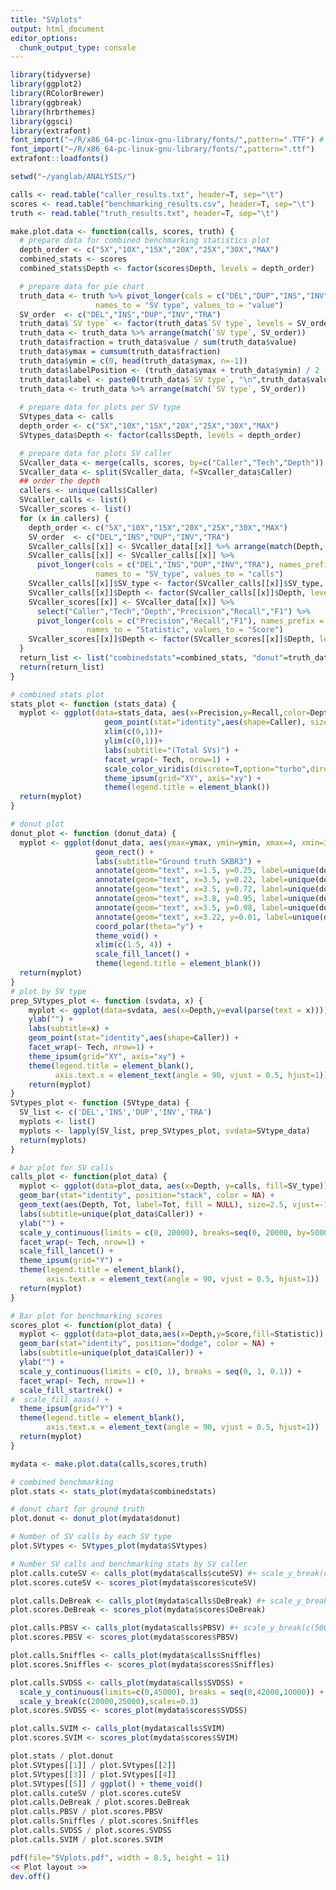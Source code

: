```yaml
---
title: "SVplots"
output: html_document
editor_options: 
  chunk_output_type: console
---
```


```r
library(tidyverse)
library(ggplot2)
library(RColorBrewer)
library(ggbreak)
library(hrbrthemes)
library(ggsci)
library(extrafont)
font_import("~/R/x86_64-pc-linux-gnu-library/fonts/",pattern=".TTF") # downloaded Arial for theme_ipsum
font_import("~/R/x86_64-pc-linux-gnu-library/fonts/",pattern=".ttf")
extrafont::loadfonts()

setwd("~/yanglab/ANALYSIS/")
```

```r
calls <- read.table("caller_results.txt", header=T, sep="\t")
scores <- read.table("benchmarking_results.csv", header=T, sep="\t")
truth <- read.table("truth_results.txt", header=T, sep="\t")
```

```r
make.plot.data <- function(calls, scores, truth) {
  # prepare data for combined benchmarking statistics plot 
  depth_order <- c("5X","10X","15X","20X","25X","30X","MAX")
  combined_stats <- scores
  combined_stats$Depth <- factor(scores$Depth, levels = depth_order)

  # prepare data for pie chart
  truth_data <- truth %>% pivot_longer(cols = c("DEL","DUP","INS","INV","TRA"), names_prefix = "var_", 
                   names_to = "SV type", values_to = "value")
  SV_order  <- c("DEL","INS","DUP","INV","TRA")
  truth_data$`SV type` <- factor(truth_data$`SV type`, levels = SV_order)
  truth_data <- truth_data %>% arrange(match(`SV type`, SV_order))
  truth_data$fraction = truth_data$value / sum(truth_data$value)
  truth_data$ymax = cumsum(truth_data$fraction)
  truth_data$ymin = c(0, head(truth_data$ymax, n=-1))
  truth_data$labelPosition <- (truth_data$ymax + truth_data$ymin) / 2
  truth_data$label <- paste0(truth_data$`SV type`, "\n",truth_data$value)
  truth_data <- truth_data %>% arrange(match(`SV type`, SV_order))
  
  # prepare data for plots per SV type
  SVtypes_data <- calls
  depth_order <- c("5X","10X","15X","20X","25X","30X","MAX")
  SVtypes_data$Depth <- factor(calls$Depth, levels = depth_order)

  # prepare data for plots SV caller
  SVcaller_data <- merge(calls, scores, by=c("Caller","Tech","Depth"))
  SVcaller_data <- split(SVcaller_data, f=SVcaller_data$Caller)
  ## order the depth
  callers <- unique(calls$Caller)
  SVcaller_calls <- list()
  SVcaller_scores <- list()
  for (x in callers) {
    depth_order <- c("5X","10X","15X","20X","25X","30X","MAX")
    SV_order  <- c("DEL","INS","DUP","INV","TRA")
    SVcaller_calls[[x]] <- SVcaller_data[[x]] %>% arrange(match(Depth, depth_order))
    SVcaller_calls[[x]] <- SVcaller_calls[[x]] %>%
      pivot_longer(cols = c("DEL","INS","DUP","INV","TRA"), names_prefix = "var_", 
                   names_to = "SV_type", values_to = "calls")
    SVcaller_calls[[x]]$SV_type <- factor(SVcaller_calls[[x]]$SV_type, levels = SV_order)
    SVcaller_calls[[x]]$Depth <- factor(SVcaller_calls[[x]]$Depth, levels = depth_order)
    SVcaller_scores[[x]] <- SVcaller_data[[x]] %>%
      select("Caller","Tech","Depth","Precision","Recall","F1") %>% 
      pivot_longer(cols = c("Precision","Recall","F1"), names_prefix = "var_", 
                 names_to = "Statistic", values_to = "Score")
    SVcaller_scores[[x]]$Depth <- factor(SVcaller_scores[[x]]$Depth, levels = depth_order)
  }
  return_list <- list("combinedstats"=combined_stats, "donut"=truth_data, "SVtypes"=SVtypes_data, "calls"=SVcaller_calls, "scores"=SVcaller_scores)
  return(return_list)
}

```

```r
# combined stats plot
stats_plot <- function (stats_data) {
  myplot <- ggplot(data=stats_data, aes(x=Precision,y=Recall,color=Depth,group=Tech)) +
                     geom_point(stat="identity",aes(shape=Caller), size = 3) +
                     xlim(c(0,1))+
                     ylim(c(0,1))+
                     labs(subtitle="(Total SVs)") +
                     facet_wrap(~ Tech, nrow=1) +
                     scale_color_viridis(discrete=T,option="turbo",direction=1,begin=0.1,end=0.8) +
                     theme_ipsum(grid="XY", axis="xy") +
                     theme(legend.title = element_blank()) 
  return(myplot)
}

# donut plot
donut_plot <- function (donut_data) {
  myplot <- ggplot(donut_data, aes(ymax=ymax, ymin=ymin, xmax=4, xmin=3, fill=`SV type`)) +
                   geom_rect() +
                   labs(subtitle="Ground truth SKBR3") +
                   annotate(geom="text", x=1.5, y=0.25, label=unique(donut_data$Tot), color="black", size=7) +
                   annotate(geom="text", x=3.5, y=0.22, label=unique(donut_data$value[1]), color="white", size=5) +
                   annotate(geom="text", x=3.5, y=0.72, label=unique(donut_data$value[2]), color="white", size=5) +
                   annotate(geom="text", x=3.8, y=0.95, label=unique(donut_data$value[3]), color="white", size=5) +
                   annotate(geom="text", x=3.5, y=0.98, label=unique(donut_data$value[4]), color="white", size=5) +
                   annotate(geom="text", x=3.22, y=0.01, label=unique(donut_data$value[5]), color="white", size=5) +
                   coord_polar(theta="y") +
                   theme_void() +
                   xlim(c(1.5, 4)) +
                   scale_fill_lancet() +
                   theme(legend.title = element_blank())
  return(myplot)
}
# plot by SV type
prep_SVtypes_plot <- function (svdata, x) {
    myplot <- ggplot(data=svdata, aes(x=Depth,y=eval(parse(text = x)))) +
    ylab("") +
    labs(subtitle=x) +
    geom_point(stat="identity",aes(shape=Caller)) +
    facet_wrap(~ Tech, nrow=1) +
    theme_ipsum(grid="XY", axis="xy") +
    theme(legend.title = element_blank(),
          axis.text.x = element_text(angle = 90, vjust = 0.5, hjust=1))
    return(myplot)
}
SVtypes_plot <- function (SVtype_data) {
  SV_list <- c('DEL','INS','DUP','INV','TRA')
  myplots <- list()
  myplots <- lapply(SV_list, prep_SVtypes_plot, svdata=SVtype_data)
  return(myplots)
}

# bar plot for SV calls 
calls_plot <- function(plot_data) {
  myplot <- ggplot(data=plot_data, aes(x=Depth, y=calls, fill=SV_type)) +
  geom_bar(stat="identity", position="stack", color = NA) +
  geom_text(aes(Depth, Tot, label=Tot, fill = NULL), size=2.5, vjust=-1, col="black") + # total values
  labs(subtitle=unique(plot_data$Caller)) +
  ylab("") +
  scale_y_continuous(limits = c(0, 20000), breaks=seq(0, 20000, by=5000)) +
  facet_wrap(~ Tech, nrow=1) +
  scale_fill_lancet() +
  theme_ipsum(grid="Y") +
  theme(legend.title = element_blank(),
        axis.text.x = element_text(angle = 90, vjust = 0.5, hjust=1))
  return(myplot)
}

# Bar plot for benchmarking scores
scores_plot <- function(plot_data) {
  myplot <- ggplot(data=plot_data,aes(x=Depth,y=Score,fill=Statistic)) + 
  geom_bar(stat="identity", position="dodge", color = NA) +
  labs(subtitle=unique(plot_data$Caller)) +
  ylab("") +
  scale_y_continuous(limits = c(0, 1), breaks = seq(0, 1, 0.1)) +
  facet_wrap(~ Tech, nrow=1) +
  scale_fill_startrek() +
#  scale_fill_aaas() +
  theme_ipsum(grid="Y") +
  theme(legend.title = element_blank(),
        axis.text.x = element_text(angle = 90, vjust = 0.5, hjust=1))
  return(myplot)
}
```

```r
mydata <- make.plot.data(calls,scores,truth)

# combined benchmarking
plot.stats <- stats_plot(mydata$combinedstats)

# donut chart for ground truth
plot.donut <- donut_plot(mydata$donut)

# Number of SV calls by each SV type
plot.SVtypes <- SVtypes_plot(mydata$SVtypes)

# Number SV calls and benchmarking stats by SV caller
plot.calls.cuteSV <- calls_plot(mydata$calls$cuteSV) #+ scale_y_break(c(1000,20000), scales = 1.5)
plot.scores.cuteSV <- scores_plot(mydata$scores$cuteSV)

plot.calls.DeBreak <- calls_plot(mydata$calls$DeBreak) #+ scale_y_break(c(200, 1000), scales = 1.5)
plot.scores.DeBreak <- scores_plot(mydata$scores$DeBreak)

plot.calls.PBSV <- calls_plot(mydata$calls$PBSV) #+ scale_y_break(c(5000, 8000), scales = 1.5)
plot.scores.PBSV <- scores_plot(mydata$scores$PBSV)

plot.calls.Sniffles <- calls_plot(mydata$calls$Sniffles)
plot.scores.Sniffles <- scores_plot(mydata$scores$Sniffles)

plot.calls.SVDSS <- calls_plot(mydata$calls$SVDSS) + 
  scale_y_continuous(limits=c(0,45000), breaks = seq(0,42000,10000)) +
  scale_y_break(c(20000,25000),scales=0.3)
plot.scores.SVDSS <- scores_plot(mydata$scores$SVDSS) 

plot.calls.SVIM <- calls_plot(mydata$calls$SVIM)
plot.scores.SVIM <- scores_plot(mydata$scores$SVIM)
```



```r
plot.stats / plot.donut
plot.SVtypes[[1]] / plot.SVtypes[[2]]
plot.SVtypes[[3]] / plot.SVtypes[[4]]
plot.SVtypes[[5]] / ggplot() + theme_void()
plot.calls.cuteSV / plot.scores.cuteSV
plot.calls.DeBreak / plot.scores.DeBreak
plot.calls.PBSV / plot.scores.PBSV
plot.calls.Sniffles / plot.scores.Sniffles
plot.calls.SVDSS / plot.scores.SVDSS
plot.calls.SVIM / plot.scores.SVIM
```


```r
pdf(file="SVplots.pdf", width = 8.5, height = 11)
<< Plot layout >>
dev.off()
```
